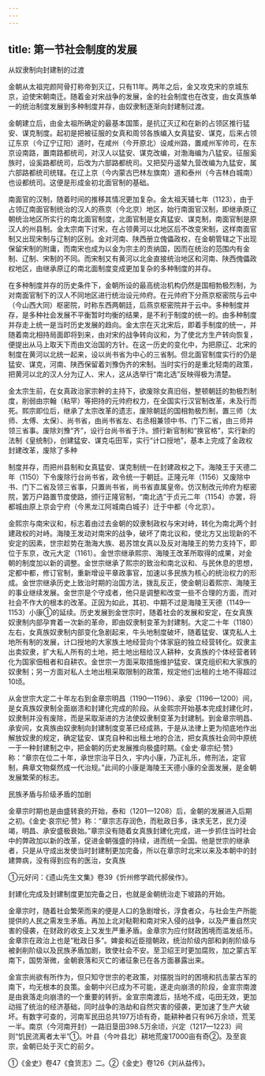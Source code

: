 ```yaml
---
---
---
```

title: 第一节社会制度的发展
---



从奴隶制向封建制的过渡

金朝从太祖完颜阿骨打称帝到灭辽，只有11年。两年之后，金又攻克宋的京城东京，迫使宋朝南迁。随着金对宋战争的发展，金的社会制度也在改变，由女真族单一的统治制度发展到多种制度并存，由奴隶制逐渐向封建制过渡。

金朝建立后，由金太祖所确定的最基本国策，是抗辽灭辽和在新的占领区推行猛安、谋克制度。起初是把被征服的女真和周邻各族编入女真猛安、谋克，后来占领辽东京（今辽宁辽阳）道时，在咸州（今开原北）设咸州路，置咸州军帅司，在东京设南路，置南路都统司，对汉人以猛安、谋克改编，对渤海编为八猛安。征服奚族时，设奚路都统司，后改为六部路都统司。又把契丹遥辇九营改编为九猛安，属六部路都统司统辖。在辽上京（今内蒙古巴林左旗南）道和泰州（今吉林白城南）也设都统司。这便是形成金初北面官制的基础。

南面官的汉制，随着时间的推移其情况更加复杂。金太祖天辅七年（1123），由于占领辽南面官制统治的汉人的燕京（今北京）地区，始行南面官汉制，即继承原辽朝统治地区所实行的南北面官制度，北面官制是女真猛安、谋克制，南面官制是原汉人的州县制。金太宗南下讨宋，在占领黄河以北地区后不改变宋制，这样南面官制又出现宋制与辽制的区别。金对河南、陕西册立傀儡政权，在金朝管辖之下出现保留宋制的附庸，而南宋也成为以金为宗主的贡纳国，因而在统治的范围内有金制、辽制、宋制的不同。而宋制又有黄河以北金直接统治地区和河南、陕西傀儡政权地区，由继承原辽的南北面制度变成更加复杂的多种制度的并存。

在多种制度并存的历史条件下，金朝所设的最高统治机构仍然是国相勃极烈制，为对南面官制下的汉人不同地区进行统治设元帅府。在元帅府下分燕京枢密院与云中（今山西大同）枢密院，时称东西两朝廷，后燕京枢密院并于云中。多种制度并存，是多种社会发展不平衡暂时均衡的结果，是不利于制度的统一的。由多种制度并存走上统一是当时历史发展的趋向。金太宗在灭北宋后，即着手制度的统一，并随着南北相持局面即将到来，由对宋的战争转向议和，为了使北方生产转向恢复，便提出从马上取天下而由文治国的方针。在这一历史的变化中，为把原辽、北宋的制度在黄河以北统一起来，设以尚书省为中心的三省制。但北面官制度实行的仍是猛安、谋克，河南、陕西保留着刘豫伪齐的宋制。当时实行的是重北轻南的政策，把黄河以北的汉人分为辽人、宋人，这从选举行“南北选”反映得极为清楚。

金太宗生前，在女真政治家宗幹的主持下，欲废除女真旧俗，整顿朝廷的勃极烈制度，削弱由宗翰（粘罕）等把持的元帅府权力，在全国实行汉官制改革，未及行而死。熙宗即位后，继承了太宗改革的遗志，废除朝廷的国相勃极烈制，置三师（太师、太傅、太保）、尚书省，由尚书省左、右丞相兼领中书、门下二省，由三师并领三省事。废除刘豫“齐”，设行台尚书省于汴。颁行新官制和“换官格”，实行新的法制《皇统制》，创建猛安、谋克屯田军，实行“计口授地”，基本上完成了金政权封建改革，废除了多种

制度并存，而把州县制和女真猛安、谋克制统一在封建政权之下。海陵王于天德二年（1150）下令废除行台尚书省，政令统一于朝廷。正隆元年（1156）又废除中书、门下二省及领三省事，只置尚书省，尚书省直属皇帝。仿汉制改元帅府为枢密院，罢万户路置节度使路，颁行正隆官制，“南北选”于贞元二年（1154）亦罢，将都城由原上京会宁府（今黑龙江阿城南白城子）迁于中都（今北京）。

金熙宗与南宋议和，标志着由过去金朝的奴隶制政权与宋对峙，转化为南北两个封建政权的对峙。海陵王发动对南宋的战争，破坏了南北议和，使北方又出现新的不安定的因素，世宗趁势在渤海大族、曷苏馆女真以及反对海陵王的势力支持下，即位于东京，改元大定（1161）。金世宗继承熙宗、海陵王改革所取得的成果，对金朝的制度加以新的调整。金世宗继承了熙宗的致治和南北议和、与民休息的思想，定都中都，修订官制，重新增设平章政事官，加速以多民族为核心的统治权力的形成。金世宗继承历史上致治时期的治国方法，拨乱反正，使金朝沿着熙宗、海陵王的事业继续发展。金世宗是个守成者，他只是调整和改变一些不合理的方面，而对社会不作大的根本的改革。正因为如此，其初、中期不过是海陵王天德（1149—1153）小康①的延续。历史发展到金世宗时，随着社会的发展和安定，在女真族奴隶制内部孕育着一次新的革命，即由奴隶制变革为封建制。大定二十年（1180）左右，女真族奴隶制内部变化急剧起来，牛头地制度破坏，随着猛安、谋克私人土地所有制的发展，计口授地的大家族土地经营向个体家庭的独立经营转化。奴隶主出卖奴隶，扩大私人所有的土地，把土地出租给汉人耕种，女真族的个体经营者转化为国家佃租者和自耕农。金世宗一方面采取措施维护猛安、谋克组织和大家族的奴隶制；另一方面对私人土地出租采取限制的政策，规定他们出租的土地不得超过10顷。

从金世宗大定二十年左右到金章宗明昌（1190—1196）、承安（1196—1200）间，是女真族奴隶制全面崩溃和封建化完成的阶段。从金熙宗开始基本完成封建化时，奴隶制并没有废除，而是采取渐进的方法使奴隶制变革为封建制。到金章宗明昌、承安间，女真族由奴隶制向封建制度变革已经成熟，于是从法律上更为彻底地作出解放奴隶的规定，确定猛安、谋克自种和出租土地的合法，把女真族社会同中原统一于一种封建制之中，把金朝的历史发展推向极盛时期。《金史·章宗纪·赞》称：“章宗在位二十年，承世宗治平日久，宇内小康，乃正礼乐，修刑法，定官制，典章文物粲然成一代治规。”此间的小康是海陵王天德小康的全面发展，是金朝发展繁荣的标志。

民族矛盾与阶级矛盾的加剧

金章宗时期也是由盛转衰的开始，泰和（1201—1208）后，金朝的发展进入后期之初。《金史·哀宗纪·赞》称：“章宗志存润色，而秕政日多，诛求无艺，民力浸竭，明昌、承安盛极衰始。”章宗没有随着女真族封建化完成，进一步抓住当时社会中的弊政加以新的改革，促进金朝强盛的持续，进而统一全国。他是世宗的继承者，只是从守成出发使当时封建制更加完备，所以在章宗时北宋以来及本朝中的封建弊病，没有得到应有的医治，女真族

①元好问：《遗山先生文集》卷39《忻州修学疏代郝侯作》。

封建化完成及封建制度更加完备之日，也就是金朝统治走下坡路的开始。

金章宗时，随着社会繁荣而来的便是人口的急剧增长，浮食者众，与社会生产所能提供的人民之需发生矛盾。再加上北对鞑靼和南对宋入侵的战争，以及严重自然灾害的侵袭，在财政的收支上又发生严重矛盾。金章宗为应付财政困境而滥发纸币。金章宗在政治上也是“秕政日多”。婢妾和近臣擅朝政，统治阶级内部和剥削阶级与被剥削阶级以及民族矛盾加剧，致使社会不安。至卫绍王时更加腐败，加之蒙古军南下，国势渐微，金朝衰落和灭亡的诸征象已在各方面暴露出来。

金宣宗尚欲有所作为，但只知守世宗的老政策，对摆脱当时的困境和抗击蒙古军的南下，均无根本的良策。金朝中兴已成为不可能，遂走向崩溃的阶段，金宣宗南渡是由衰落走向崩溃的一个重要的转折。金宣宗南渡后，括地不成，屯田无效，更加动摇了统治的经济基础，同时战争的浩劫和自然灾害的侵袭，更加速了生产大破坏。有数字可查的，河南军民田总共197万顷有奇，能耕种者只有96万余顷，荒芜一半。南京（今河南开封）一路旧垦田398.5万余顷，兴定（1217—1223）间则“饥民流离者太半”①。叶县（今叶县北）耕地荒废17000亩有奇②。及至哀宗，金朝已处于灭亡的前夕。

①《金史》卷47《食货志》二。②《金史》卷126《刘从益传》。